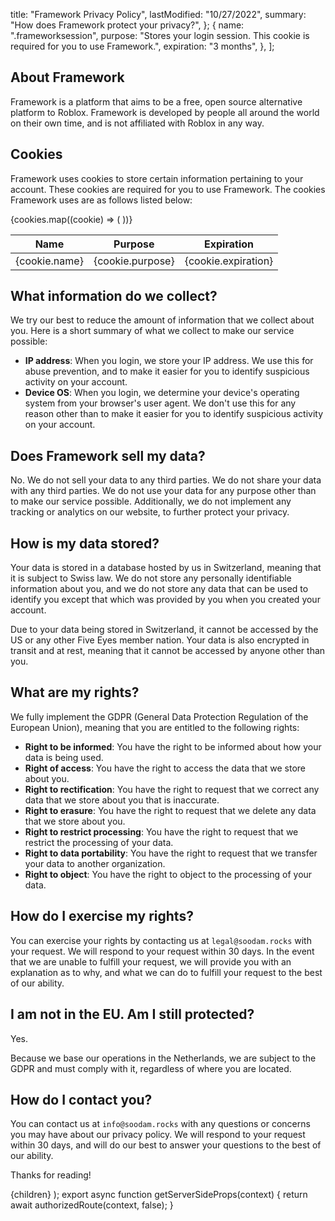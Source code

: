 
  title: "Framework Privacy Policy",
  lastModified: "10/27/2022",
  summary: "How does Framework protect your privacy?",
};
  {
    name: ".frameworksession",
    purpose:
      "Stores your login session. This cookie is required for you to use Framework.",
    expiration: "3 months",
  },
];

## About Framework

Framework is a platform that aims to be a free, open source alternative platform to Roblox. Framework is developed by people all around the world on their own time, and is not affiliated with Roblox in any way.

## Cookies

Framework uses cookies to store certain information pertaining to your account. These cookies are required for you to use Framework. The cookies Framework uses are as follows listed below:

<Table striped>
  <thead>
    <tr>
      <th>Name</th>
      <th>Purpose</th>
      <th>Expiration</th>
    </tr>
  </thead>

  <tbody>
    {cookies.map((cookie) => (
      <tr key={cookie.name}>
        <td>{cookie.name}</td>
        <td>{cookie.purpose}</td>
        <td>{cookie.expiration}</td>
      </tr>
    ))}
  </tbody>
</Table>

## What information do we collect?

We try our best to reduce the amount of information that we collect about you. Here is a short summary of what we collect to make our service possible:

- **IP address**: When you login, we store your IP address. We use this for abuse prevention, and to make it easier for you to identify suspicious activity on your account.
- **Device OS**: When you login, we determine your device's operating system from your browser's user agent. We don't use this for any reason other than to make it easier for you to identify suspicious activity on your account.

## Does Framework sell my data?

No. We do not sell your data to any third parties. We do not share your data with any third parties. We do not use your data for any purpose other than to make our service possible. Additionally, we do not implement any tracking or analytics on our website,
to further protect your privacy.

## How is my data stored?

Your data is stored in a database hosted by us in Switzerland, meaning that it is subject to Swiss law. We do not store any personally identifiable information about you, and we do not store any data that can be used to identify you except that which was provided by you when you created your account.

Due to your data being stored in Switzerland, it cannot be accessed by the US or any other Five Eyes member nation. Your data is also encrypted in transit and at rest, meaning that it cannot be accessed by anyone other than you.

## What are my rights?

We fully implement the GDPR (General Data Protection Regulation of the European Union), meaning that you are entitled to the following rights:

- **Right to be informed**: You have the right to be informed about how your data is being used.
- **Right of access**: You have the right to access the data that we store about you.
- **Right to rectification**: You have the right to request that we correct any data that we store about you that is inaccurate.
- **Right to erasure**: You have the right to request that we delete any data that we store about you.
- **Right to restrict processing**: You have the right to request that we restrict the processing of your data.
- **Right to data portability**: You have the right to request that we transfer your data to another organization.
- **Right to object**: You have the right to object to the processing of your data.

## How do I exercise my rights?

You can exercise your rights by contacting us at `legal@soodam.rocks` with your request. We will respond to your request within 30 days. In the event that we are unable to fulfill your request, we will provide you with an explanation as to why,
and what we can do to fulfill your request to the best of our ability.

## I am not in the EU. Am I still protected?

Yes.

Because we base our operations in the Netherlands, we are subject to the GDPR and must comply with it, regardless of where you are located.

## How do I contact you?

You can contact us at `info@soodam.rocks` with any questions or concerns you may have about our privacy policy. We will respond to your request within 30 days, and will do our best to answer your questions to the best of our ability.

Thanks for reading!

  <DocWrapper meta={meta}>{children}</DocWrapper>
);
export async function getServerSideProps(context) {
  return await authorizedRoute(context, false);
}
